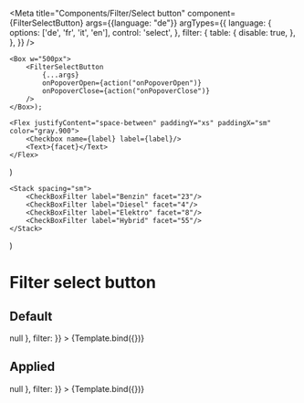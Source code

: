 


<Meta
    title="Components/Filter/Select button"
    component={FilterSelectButton}
    args={{language: "de"}}
    argTypes={{
        language: {
            options: ['de', 'fr', 'it', 'en'],
            control: 'select',
        },
        filter: {
            table: {
                disable: true,
            },
        },
    }}
/>

    <Box w="500px">
        <FilterSelectButton
            {...args}
            onPopoverOpen={action("onPopoverOpen")}
            onPopoverClose={action("onPopoverClose")}
        />
    </Box>);

    <Flex justifyContent="space-between" paddingY="xs" paddingX="sm" color="gray.900">
        <Checkbox name={label} label={label}/>
        <Text>{facet}</Text>
    </Flex>
)

    <Stack spacing="sm">
        <CheckBoxFilter label="Benzin" facet="23"/>
        <CheckBoxFilter label="Diesel" facet="4"/>
        <CheckBoxFilter label="Elektro" facet="8"/>
        <CheckBoxFilter label="Hybrid" facet="55"/>
    </Stack>
)

# Filter select button

## Default

<Canvas>
    <Story
        name="Default"
        args={{
            label: "Treibstoff",
            applyButton: {
                label: "12324 Fahrzeuge",
                onClick: () => null
            },
            filter: <DummyFilter/>
        }}
    >
        {Template.bind({})}
    </Story>
</Canvas>

## Applied

<Canvas>
    <Story
        name="Applied"
        args={{
            label: "Treibstoff",
            displayValue: "Benzin, Diesel",
            isApplied: true,
            applyButton: {
                label: "12324 Fahrzeuge",
                onClick: () => null
            },
            filter: <DummyFilter/>
        }}
    >
        {Template.bind({})}
    </Story>
</Canvas>
